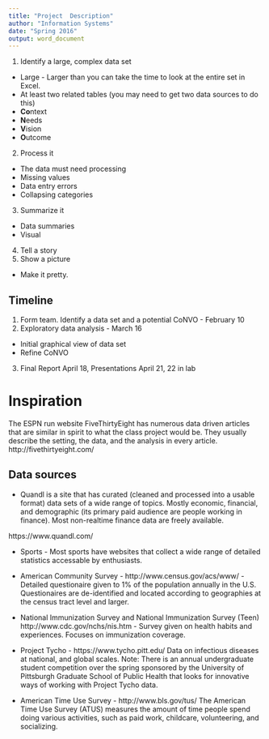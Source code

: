 ```yaml
---
title: "Project  Description"
author: "Information Systems"
date: "Spring 2016"
output: word_document
---
```



1.  Identify a large, complex data set
  -  Large - Larger than you can take the time to look at the entire set in Excel.
  -  At least two related tables (you may need to get two data sources to do this)
  -  **Co**ntext
  -  **N**eeds
  -  **V**ision
  -  **O**utcome
2.  Process it
  -  The data must need processing
  -  Missing values
  -  Data entry errors
  -  Collapsing categories
3.  Summarize it
  -  Data summaries
  -  Visual
4.  Tell a story
5.  Show a picture
  -  Make it pretty.
  
Timeline
--------

1.  Form team. Identify a data set and a potential CoNVO - February 10
2.  Exploratory data analysis - March 16
  -  Initial graphical view of data set
  -  Refine CoNVO
3.  Final Report April 18,  Presentations April 21, 22 in lab

Inspiration
============

The ESPN run website FiveThirtyEight has numerous data driven articles that are similar in spirit to what the class project would be. They usually describe the setting, the data, and the analysis in every article. http://fivethirtyeight.com/

Data sources
------------

- Quandl is a site that has curated (cleaned and processed into a usable format) data sets of a wide range of topics. Mostly economic, financial, and demographic (its primary paid audience are people working in finance). Most non-realtime finance data are freely available.

https://www.quandl.com/

- Sports - Most sports have websites that collect a wide range of detailed statistics accessable by enthusiasts.

- American Community Survey - http://www.census.gov/acs/www/ - Detailed questionaire given to 1% of the population annually in the U.S.   Questionaires are de-identified and located according to geographies at the census tract level and larger.

- National Immunization Survey and National Immunization Survey (Teen) http://www.cdc.gov/nchs/nis.htm - Survey given on health habits and experiences.  Focuses on immunization coverage.

- Project Tycho - https://www.tycho.pitt.edu/  Data on infectious diseases at national, and global scales.  Note: There is an annual undergraduate student competition over the spring sponsored by the University of Pittsburgh Graduate School of Public Health that looks for innovative ways of working with Project Tycho data.

- American Time Use Survey - http://www.bls.gov/tus/ The American Time Use Survey (ATUS) measures the amount of time people spend doing various activities, such as paid work, childcare, volunteering, and socializing.

